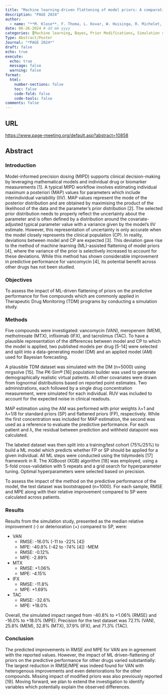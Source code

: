 ```yaml
---
title: "Machine learning-driven flattening of model priors: A comparative simulation study across multiple compounds"
description: "PAGE 2024"
author:
  - name: "**M. Klose**, F. Thoma, L. Kovar, W. Huisinga, R. Michelet, C. Kloft"
date: 06-26-2024 # dd mm yyyy
categories: [Machine learning, Bayes, Prior Modifications, Simulation study, First author]
Type: Abstract/Poster
Journal: "*PAGE 2024*"
draft: false 
echo: true
execute:
  echo: true
  message: false
  warning: false
format:
  html:
    number-sections: false
    toc: false
    code-fold: false
    code-tools: false
comments: false
---
```


## URL

<https://www.page-meeting.org/default.asp?abstract=10858>

## Abstract

### Introduction

Model-informed precision dosing (MIPD) supports clinical decision-making by leveraging mathematical models and individual drug or biomarker measurements [1]. A typical MIPD workflow involves estimating individual maximum a posteriori (MAP) values for parameters which include interindividual variability (IIV). MAP values represent the mode of the posterior distribution and are obtained by maximising the product of the likelihood of the data and the parameter's prior distribution [2]. The selected prior distribution needs to properly reflect the uncertainty about the parameter and is often defined by a distribution around the covariate-adjusted typical parameter value with a variance given by the model’s IIV estimate. However, this representation of uncertainty is only accurate when the model closely represents the clinical population (CP). In reality, deviations between model and CP are expected [3]. This deviation gave rise to the method of machine learning (ML)-assisted flattening of model priors [4], where the variance of the prior is selectively increased to account for these deviations. While this method has shown considerable improvement in predictive performance for vancomycin [4], its potential benefit across other drugs has not been studied.

### Objectives

To assess the impact of ML-driven flattening of priors on the predictive performance for five compounds which are commonly applied in Therapeutic Drug Monitoring (TDM) programs by conducting a simulation study.

### Methods

Five compounds were investigated: vancomycin (VAN), meropenem (MEM), methotrexate (MTX), infliximab (IFX), and tacrolimus (TAC). To have a plausible representation of the differences between model and CP to which the model is applied, two published models per drug [5-14] were selected and split into a data-generating model (DM) and an applied model (AM) used for Bayesian forecasting.

A plausible TDM dataset was simulated with the DM (n=5000) using mrgsolve [15]. The PK-Sim® [16] population builder was used to generate demographically realistic virtual patients. All other covariates were drawn from lognormal distributions based on reported point estimates. Two administrations, each followed by a single drug concentration measurement, were simulated for each individual. RUV was included to account for the expected noise in clinical readouts.

MAP estimation using the AM was performed with prior weights λ=1 and λ=1/8 for standard priors (SP) and flattened priors (FP), respectively. While the first concentration was included for MAP estimation, the second was used as a reference to evaluate the predictive performance. For each patient and λ, the residual between prediction and withheld datapoint was calculated.

The labeled dataset was then split into a training/test cohort (75%/25%) to build a ML model which predicts whether FP or SP should be applied for a given individual. All ML steps were conducted using the tidymodels [17] framework in R. The XGBoost (XGB) algorithm [18] was employed, using a 5-fold cross-validation with 5 repeats and a grid search for hyperparameter tuning. Optimal hyperparameters were selected based on precision.

To assess the impact of the method on the predictive performance of the model, the test dataset was bootstrapped (n=1000). For each sample, RMSE and MPE along with their relative improvement compared to SP were calculated across patients.

### Results

Results from the simulation study, presented as the median relative improvement (-) or deterioration (+) compared to SP, were:

- VAN
  - RMSE: -16.0% (-11 to -22% [4])
  - MPE: -40.8% (-42 to -74% [4])
-MEM
  - RMSE: -0.12%
  - MPE: -2.89%
- MTX
  - RMSE: +1.06%
  - MPE: -4.15%
- IFX
  - RMSE: -11.8%
  - MPE: +1.69%
- TAC
  - RMSE: -32.6%
  - MPE: +18.0%

Overall, the simulated impact ranged from -40.8% to +1.06% (RMSE) and -16.0% to +18.0% (MPE). Precision for the test dataset was 72.1% (VAN), 25.8% (MEM), 32.8% (MTX), 37.9% (IFX), and 71.3% (TAC).

### Conclusion

The predicted improvements in RMSE and MPE for VAN are in agreement with the reported values. However, the impact of ML driven-flattening of priors on the predictive performance for other drugs varied substantially: The largest reduction in RMSE/MPE was indeed found for VAN with heterogenous improvements and even deteriorations for the other compounds. Missing impact of modified priors was also previously reported [19]. Moving forward, we plan to extend the investigation to identify variables which potentially explain the observed differences.

